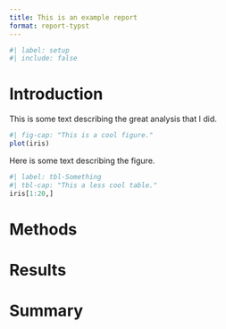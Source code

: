 ```yaml
---
title: This is an example report
format: report-typst
---
```


```r
#| label: setup
#| include: false
```

# Introduction

This is some text describing the great analysis that I did.

```r
#| fig-cap: "This is a cool figure."
plot(iris)
```

Here is some text describing the figure.

```r
#| label: tbl-Something
#| tbl-cap: "This a less cool table."
iris[1:20,]
```

# Methods

# Results

# Summary
